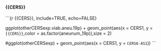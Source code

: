 #### {{CERS}}

```{r {{CERS}}, include=TRUE, echo=FALSE}

ggplot(otherCERSexp.viab.aneu.19p) + geom_point(aes(x = CERS1, y = `{{CERS}}`,color = as.factor(aneunum_19p)),size = 2)

#ggplot(otherCERSexp) + geom_point(aes(x = CERS1, y = `CERS6-AS1`))
```

